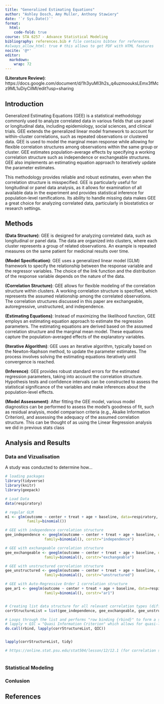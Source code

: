 ```yaml
---
title: "Generalized Estimating Equations"
author: "Ashley Dosch, Amy Muller, Anthony Stawiery"
date: '`r Sys.Date()`'
format:
  html:
    code-fold: true
course: STA 6257 - Advance Statistical Modeling
bibliography: references.bib # file contains bibtex for references
#always_allow_html: true # this allows to get PDF with HTML features
nocite: '@*'
editor: 
  markdown: 
    wrap: 72
---
```


**(Literature Review)**: https://docs.google.com/document/d/1h3yuMl3h2s_q4uzmoouksLEmx3fMcz9ML1uDiyCilMI/edit?usp=sharing

## Introduction

  Generalized Estimating Equations (GEE) is a statistical methodology commonly used to analyze correlated data in various fields that use panel or longitudinal data, including epidemiology, social sciences, and clinical trials. GEE extends the generalized linear model framework to account for within-cluster correlations, such as repeated observations or clustered data. GEE is used to model the marginal mean response while allowing for flexible correlation structures among observations within the same group or cluster. GEE estimates population-average effects by specifying a working correlation structure such as independence or exchangeable structures. GEE also implements an estimating equation approach to iteratively update the parameter estimates.
    
  This methodology provides reliable and robust estimates, even when the correlation structure is misspecified. GEE is particularly useful for longitudinal or panel data analysis, as it allows for examination of all available data in the experiment and provides statistical inference for population-level ramifications. Its ability to handle missing data makes GEE a great choice for analyzing correlated data, particularly in biostatistics or research settings.


## Methods

**(Data Structure)**: GEE is designed for analyzing correlated data, such as longitudinal or panel data. The data are organized into clusters, where each cluster represents a group of related observations. An example is repeated measures on the same patient for medicinal results over time.

**(Model Specification)**: GEE uses a generalized linear model (GLM) framework to specify the relationship between the response variable and the regressor variables. The choice of the link function and the distribution of the response variable depends on the nature of the data.

**(Correlation Structure)**: GEE allows for flexible modeling of the correlation structure within clusters. A working correlation structure is specified, which represents the assumed relationship among the correlated observations. The correlation structures discussed in this paper are exchangeable, autoregressive, unstructured, and independence.

**(Estimating Equations)**: Instead of maximizing the likelihood function, GEE employs an estimating equation approach to estimate the regression parameters. The estimating equations are derived based on the assumed correlation structure and the marginal mean model. These equations capture the population-averaged effects of the explanatory variables.

**(Iterative Algorithm)**: GEE uses an iterative algorithm, typically based on the Newton-Raphson method, to update the parameter estimates. The process involves solving the estimating equations iteratively until convergence is reached.

**(Inference)**: GEE provides robust standard errors for the estimated regression parameters, taking into account the correlation structure. Hypothesis tests and confidence intervals can be constructed to assess the statistical significance of the variables and make inferences about the population-level effects.

**(Model Assessment)**: After fitting the GEE model, various model diagnostics can be performed to assess the model's goodness of fit, such as residual analysis, model comparison criteria (e.g., Akaike Information Criterion), and assessing the adequacy of the assumed correlation structure. This can be thought of as using the Linear Regression analysis we did in previous stats class


## Analysis and Results

### Data and Vizualisation

A study was conducted to determine how...

```r

# loading packages 
library(tidyverse)
library(knitr)
library(geepack)
```

```r
# Load Data
data(respiratory)

# regular GLM
m1 <- glm(outcome ~ center + treat + age + baseline, data=respiratory,                
          family=binomial())     

# GEE with independence correlation structure
gee_independence <- geeglm(outcome ~ center + treat + age + baseline, data=respiratory, id=id, 
                  family=binomial(), corstr="independence")

# GEE with exchangeable correlation structure
gee_exchangeable <- geeglm(outcome ~ center + treat + age + baseline, data=respiratory, id=id, 
                  family=binomial(), corstr="exchangeable")

# GEE with unstructured correlation structure
gee_unstructured <- geeglm(outcome ~ center + treat + age + baseline, data=respiratory, id=id, 
                  family=binomial(), corstr="unstructured")

# GEE with Auto-Regressive Order 1 correlation structure
gee_ar1 <- geeglm(outcome ~ center + treat + age + baseline, data=respiratory, id=id, 
                  family=binomial(), corstr="ar1")  


# Creating list data structure for all relevant correlation types (different GEE models)
corrStructureList = list(gee_independence, gee_exchangeable, gee_unstructured, gee_ar1)

# Loops through the list and performs "row binding {rbind}" to form a single batch
# lapply + QIC = "Quasi Information Criterion" which allows for quasi-likelihood under the independence model
do.call(rbind, lapply(corrStructureList, QIC))


lapply(corrStructureList, tidy)

# https://online.stat.psu.edu/stat504/lesson/12/12.1 (for correlation structure information)
  

```

### Statistical Modeling

### Conlusion

## References



